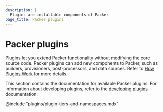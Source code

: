 ```yaml
---
description: |
  Plugins are installable components of Packer
page_title: Packer plugins
---
```


# Packer plugins

Plugins let you extend Packer functionality without modifying the core source code. Packer plugins can add new components to Packer, such as builders, provisioners, post-processors, and data sources. Refer to [How Plugins Work](/docs/plugins#how-plugins-work) for more details.

This section contains the documentation for available Packer plugins. For information about developing plugins, refer to the [developing
plugins](/docs/plugins/creation#developing-plugins) documentation.

@include "plugins/plugin-tiers-and-namespaces.mdx"
